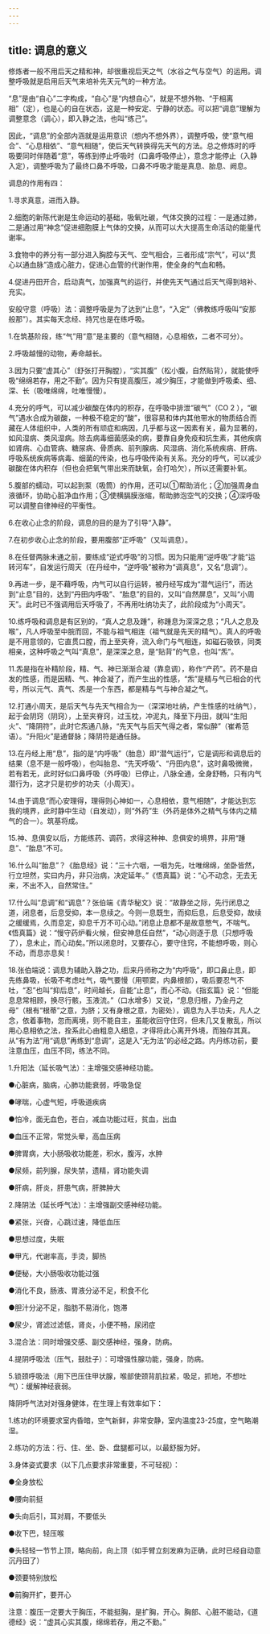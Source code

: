 ```yaml
---
---
---
```

title: 调息的意义
---



修炼者一般不用后天之精和神，却很重视后天之气（水谷之气与空气）的运用。调整呼吸就是启用后天气来培补先天元气的一种方法。

“息”是由“自心”二字构成，“自心”是“内想自心”，就是不想外物、“于相离相”（定），也是心的自在状态，这是一种安定、宁静的状态。可以把“调息”理解为调整意念（调心），即入静之法，也叫“练己”。

因此，“调息”的全部内涵就是运用意识（想内不想外界），调整呼吸，使“意气相合”、“心息相依”、“意气相随”，使后天气转换得先天气的方法。总之修炼时的呼吸要同时伴随着“意”，等练到停止呼吸时（口鼻呼吸停止），意念才能停止（入静入定），调整呼吸为了最终口鼻不呼吸，口鼻不呼吸才能是真息、胎息、阙息。

调息的作用有四：

1.寻求真意，进而入静。

2.细胞的新陈代谢是生命运动的基础，吸氧吐碳，气体交换的过程：一是通过肺，二是通过用“神念”促进细胞膜上气体的交换，从而可以大大提高生命活动的能量代谢率。

3.食物中的养分有一部分进入胸腔与天气、空气相合，三者形成“宗气”，可以“贯心以通血脉”造成心脏力，促进心血管的代谢作用，使全身的气血和畅。

4.促进丹田开合，启动真气，加强真气的运行，并使先天气通过后天气得到培补、充实。

安般守意（呼吸）法：调整呼吸是为了达到“止息”，“入定”（佛教练呼吸叫“安那般那”）。其实每天念经、持咒也是在练呼吸。

1.在筑基阶段，练“气”用“意”是主要的（意气相随，心息相依，二者不可分）。

2.呼吸越慢的动物，寿命越长。

3.因为只要“虚其心”（舒张打开胸膛），“实其腹”（松小腹，自然贴背），就能使呼吸“绵绵若存，用之不勤”。因为只有提高腹压，减少胸压，才能做到呼吸柔、细、深、长（吸唯绵绵，吐唯慢慢）。

4.充分的呼气，可以减少碳酸在体内的积存，在呼吸中排泄“碳气”（CO 2 ），“碳气”遇水合成为碳酸，一种极不稳定的“酸”，很容易和体内其他带水的物质结合而藏在人体组织中，人类的所有顽症和病因，几乎都与这一因素有关，最为显著的，如风湿病、类风湿病。除去病毒细菌感染的病，要靠自身免疫和抗生素，其他疾病如肾病、心血管病、糖尿病、骨质病、前列腺病、风湿病、消化系统疾病、肝病、呼吸系统疾病等病毒、细菌的传染，也与呼吸传染有关系。充分的呼气，可以减少碳酸在体内积存（但也会把氧气带出来而缺氧，会打哈欠），所以还需要补氧。

5.腹部的蠕动，可以起到泵（吸筒）的作用，还可以①帮助消化；②加强周身血液循环，协助心脏净血作用；③使横膈膜涨缩，帮助肺泡空气的交换；④深呼吸可以调整自律神经的平衡性。

6.在收心止念的阶段，调息的目的是为了引导“入静”。

7.在初步收心止念的阶段，要用腹部“正呼吸”（又叫调息）。

8.在任督两脉未通之前，要练成“逆式呼吸”的习惯。因为只能用“逆呼吸”才能“运转河车”，自发运行周天（在丹经中，“逆呼吸”被称为“调真息”，又名“息调”）。

9.再进一步，是不藉呼吸，内气可以自行运转，被丹经写成为“潜气运行”，而达到“止息”目的，达到“丹田内呼吸”、“胎息”的目的，又叫“自然屏息”，又叫“小周天”。此时已不强调用后天呼吸了，不再用吐纳功夫了，此阶段成为“小周天”。

10.练呼吸和调息是有区别的，“真人之息及踵”，称踵息为深深之息；“凡人之息及喉”，凡人呼吸至中脘而回，不能与祖气相连（祖气就是先天的精气）。真人的呼吸是不用意领的，它直贯口膛，而上至夹脊，流入命门与气相连，如磁石吸铁，同类相亲，这种呼吸之气叫“真息”，是深深之息，是“贴背”的气息，也叫“炁”。

11.炁是指在补精阶段，精、气、神已渐渐合凝（靠息调），称作“产药”。药不是自发的性感，而是因精、气、神合凝了，而产生出的性感，“炁”是精与气已相合的代号，所以元气、真气、炁是一个东西，都是精与气与神合凝之气。

12.打通小周天，是后天气与先天气相合为一（深深地吐纳，产生性感的吐纳气），起于会阴窍（阴窍），上至夹脊窍，过玉枕，冲泥丸，降至下丹田，就叫“生阳火”、“降阴符”，此时它炁通八脉，“先天气与后天气得之者，常似醉”（崔希范语）。“升阳火”是通督脉；降阴符是通任脉。

13.在丹经上用“息”，指的是“内呼吸”（胎息）即“潜气运行”，它是调形和调息后的结果（息不是一般呼吸），也叫胎息、“先天呼吸”、“丹田内息”，这时鼻吸微微，若有若无，此时好似口鼻呼吸（外呼吸）已停止，八脉全通，全身舒畅，只有内气潜行为，这才只是初步的功夫（小周天）。

14.由于调息“而心安理得，理得则心神如一，心息相依，意气相随”，才能达到忘我的境界，此时静中生动（自发动），则“外药”生（外药是体外之精气与体内之精气的合一）。筑基将成。

15.神、息俱安以后，方能练药、调药，求得这种神、息俱安的境界，非用“踵息”、“胎息”不可。

16.什么叫“胎息”？《胎息经》说：“三十六咽，一咽为先，吐唯绵绵，坐卧皆然，行立坦然，实曰内丹，非只治病，决定延年。”《悟真篇》说：“心不动念，无去无来，不出不入，自然常住。”

17.什么叫“息调”和“调息”？张伯端《青华秘文》说：“故静坐之际，先行闭息之道，闭息者，后息受抑，本一息续之。今则一息既生，而抑后息，后息受抑，故续之缓缓焉，久而息定，抑息千万不可心动。”闭息止息都不是故意憋气，不喘气。《悟真篇》说：“慢守药炉看火候，但安神息任自然”，“动心则逐于息（只想呼吸了），息未止，而心动矣。”所以闭息时，又要存心，要守住窍，不能想呼吸，则心不动，而息亦息矣！

18.张伯端说：调息为辅助入静之功，后来丹师称之为“内呼吸”，即口鼻止息，即先练鼻吸，长吸不考虑吐气，吸气要慢（用颚窦，内鼻根部），吸后要忍气不吐，“忍”也叫“抑后息”，时间越长，自能“止息”，而心不动。《指玄篇》说：“但能息息常相顾，换尽行骸，玉液流。”（口水增多）又说，“息息归根，乃金丹之母”（根有“根蒂”之意，为脐；又有身根之意，为密处），调息为入手功夫，凡人之念，依着事物，忽而离境，则不能自主，虽能收回守住窍，但未几又复散乱，所以用心息相依之法，拴系此心由粗息入细息，才得将此心离开外境，而独存其真。从“有为法”用“调息”再练到“息调”，这是入“无为法”的必经之路。内丹练功前，要注意血压，血压不同，练法不同。





1.升阳法（延长吸气法）：主增强交感神经功能。

●心脏病，脑病，心肺功能衰弱，呼吸急促

●哮喘，心虚气短，呼吸道疾病

●怕冷，面无血色，苍白，减血功能过旺，贫血，出血

●血压不正常，常觉头晕，高血压病

●脾胃病，大小肠吸收功能差，积水，腹泻，水肿

●尿频，前列腺，尿失禁，遗精，肾功能失调

●肝病，肝炎，肝患气病，肝脾肿大

2.降阴法（延长呼气法）：主增强副交感神经功能。

●紧张，兴奋，心跳过速，降低血压

●思想过度，失眠

●甲亢，代谢率高，手烫，脚热

●便秘，大小肠吸收功能过强

●消化不良，肠液、胃液分泌不足，积食不化

●胆汁分泌不足，脂肪不易消化，饱滞

●尿少，肾滤过滤低，肾炎，小便不畅，尿闭症

3.混合法：同时增强交感、副交感神经，强身，防病。

4.提阴呼吸法（压气，鼓肚子）：可增强性腺功能，强身，防病。

5.锁颈呼吸法（用下巴压住甲状腺，喉部使颈背肌拉紧，吸足，抓地，不想吐气）：缓解神经衰弱。

降阴呼气法对对强身健体，在生理上有效率如下：





1.练功的环境要求室内昏暗，空气新鲜，非常安静，室内温度23-25度，空气略潮湿。

2.练功的方法：行、住、坐、卧、盘腿都可以，以最舒服为好。

3.身体姿式要求（以下几点要求非常重要，不可轻视）：

●全身放松

●腰向前挺

●头向后引，耳对肩，不要低头

●收下巴，轻压喉

●头轻轻一节节上顶，略向前，向上顶（如手臂立刻发麻为正确，此时已经自动意沉丹田了）

●颈要特别放松

●前胸开扩，要开心

注意：腹压一定要大于胸压，不能挺胸，是扩胸，开心。胸部、心脏不能动，《道德经》说：“虚其心实其腹，绵绵若存，用之不勤。”